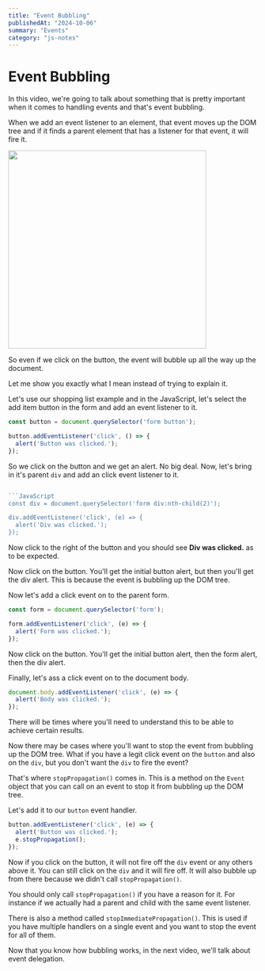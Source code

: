 ```yaml
---
title: "Event Bubbling"
publishedAt: "2024-10-06"
summary: "Events"
category: "js-notes"
---
```

# Event Bubbling

In this video, we're going to talk about something that is pretty important when it comes to handling events and that's event bubbling.

When we add an event listener to an element, that event moves up the DOM tree and if it finds a parent element that has a listener for that event, it will fire it.

<img src="/images/event-bubbling.png" width="400" />

So even if we click on the button, the event will bubble up all the way up the document.

Let me show you exactly what I mean instead of trying to explain it.

Let's use our shopping list example and in the JavaScript, let's select the add item button in the form and add an event listener to it.

```JavaScript
const button = document.querySelector('form button');

button.addEventListener('click', () => {
  alert('Button was clicked.');
});
```

So we click on the button and we get an alert. No big deal. Now, let's bring in it's parent `div` and add an click event listener to it.

````JavaScript

```JavaScript
const div = document.querySelector('form div:nth-child(2)');

div.addEventListener('click', (e) => {
  alert('Div was clicked.');
});
````

Now click to the right of the button and you should see **Div was clicked.** as to be expected.

Now click on the button. You'll get the initial button alert, but then you'll get the div alert. This is because the event is bubbling up the DOM tree.

Now let's add a click event on to the parent form.

```JavaScript
const form = document.querySelector('form');

form.addEventListener('click', (e) => {
  alert('Form was clicked.');
});

```

Now click on the button. You'll get the initial button alert, then the form alert, then the div alert.

Finally, let's ass a click event on to the document body.

```JavaScript
document.body.addEventListener('click', (e) => {
  alert('Body was clicked.');
});
```

There will be times where you'll need to understand this to be able to achieve certain results.

Now there may be cases where you'll want to stop the event from bubbling up the DOM tree. What if you have a legit click event on the `button` and also on the `div`, but you don't want the `div` to fire the event?

That's where `stopPropagation()` comes in. This is a method on the `Event` object that you can call on an event to stop it from bubbling up the DOM tree.

Let's add it to our `button` event handler.

```JavaScript
button.addEventListener('click', (e) => {
  alert('Button was clicked.');
  e.stopPropagation();
});
```

Now if you click on the button, it will not fire off the `div` event or any others above it. You can still click on the `div` and it will fire off. It will also bubble up from there because we didn't call `stopPropagation()`.

You should only call `stopPropagation()` if you have a reason for it. For instance if we actually had a parent and child with the same event listener.

There is also a method called `stopImmediatePropagation()`. This is used if you have multiple handlers on a single event and you want to stop the event for all of them.

Now that you know how bubbling works, in the next video, we'll talk about event delegation.
